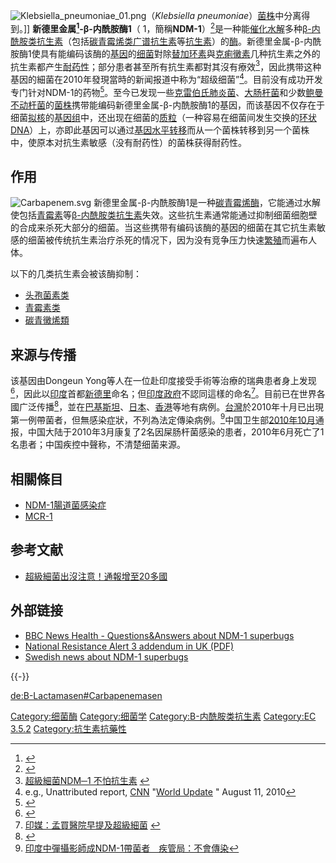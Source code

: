 {{noteTA
|1=zh-cn:替加环素;zh-hk:替加環素;zh-tw:老虎黴素;
}}
{{Expand|time=2010-10-31}}
[[File:Klebsiella_pneumoniae_01.png|thumb]]（''Klebsiella pneumoniae''）[[菌株|菌株]]中分离得到。]]
'''新德里金属<ref>{{Cite web |url=http://en.wikipedia.org/wiki/Beta-lactamase |title=存档副本 |access-date=2010-10-31 |archive-date=2021-03-21 |archive-url=https://web.archive.org/web/20210321025358/https://en.wikipedia.org/wiki/Beta-lactamase |dead-url=no }}</ref>-β-内酰胺酶1'''（{{lang-en|New Delhi metallo-beta-lactamase}} 1，簡稱'''NDM-1'''）<ref>{{Cite web |url=http://www.thelancet.com/journals/laninf/article/PIIS1473-3099(10)70143-2/fulltext |title=The Lancet: Emergence of a new antibiotic resistance mechanism in India, Pakistan, and the UK: a molecular, biological, and epidemiological study |access-date=2010-10-31 |archive-date=2010-08-15 |archive-url=https://web.archive.org/web/20100815043524/http://www.thelancet.com/journals/laninf/article/PIIS1473-3099(10)70143-2/fulltext |dead-url=no }}</ref>是一种能[[催化|催化]][[水解|水解]]多种[[β-内酰胺类抗生素|β-内酰胺类抗生素]]（包括[[碳青霉烯类|碳青霉烯类]][[广谱抗生素|广谱抗生素]]等[[抗生素|抗生素]]）的[[酶|酶]]。新德里金属-β-内酰胺酶1使具有能编码该酶的[[基因|基因]]的[[细菌|细菌]]對除[[替加环素|替加环素]]與[[克痢黴素|克痢黴素]]几种抗生素之外的抗生素都产生[[耐药性|耐药性]]；部分患者甚至所有抗生素都對其沒有療效<ref>[http://news.chinatimes.com/world/0,5246,110504x112010081200087,00.html 超級細菌NDM─1 不怕抗生素] {{webarchive|url=https://web.archive.org/web/20100822152648/http://news.chinatimes.com/world/0,5246,110504x112010081200087,00.html |date=2010-08-22 }}</ref>，因此携带这种基因的細菌在2010年發現當時的新闻报道中称为“超级细菌”<ref>e.g., Unattributed report, [[CNN|CNN]] "[http://news.blogs.cnn.com/2010/08/11/world-update-more-aid-planned-for-pakistan/ World Update] {{Wayback|url=http://news.blogs.cnn.com/2010/08/11/world-update-more-aid-planned-for-pakistan/ |date=20190822121348 }}" August 11, 2010</ref>。目前没有成功开发专门针对NDM-1的药物<ref>{{Cite web |url=http://www.theglobeandmail.com/life/health/scientists-find-new-superbug-spreading-from-india/article1669006/ |title=存档副本 |access-date=2010-10-31 |archive-date=2012-05-29 |archive-url=https://archive.is/20120529184820/www.theglobeandmail.com/life/health/scientists-find-new-superbug-spreading-from-india/article1669006/ |dead-url=yes }}</ref>。至今已发现一些[[克雷伯氏肺炎菌|克雷伯氏肺炎菌]]、[[大肠杆菌|大肠杆菌]]和少数[[鲍曼不动杆菌|鲍曼不动杆菌]]的[[菌株|菌株]]携带能编码新德里金属-β-内酰胺酶1的基因，而该基因不仅存在于细菌[[拟核|拟核]]的[[基因组|基因组]]中，还出现在细菌的[[质粒|质粒]]（一种容易在细菌间发生交换的[[环状DNA|环状DNA]]）上，亦即此基因可以通过[[基因水平转移|基因水平转移]]而从一个菌株转移到另一个菌株中，使原本对抗生素敏感（没有耐药性）的菌株获得耐药性。

== 作用 ==
[[Image:Carbapenem.svg|thumb]]
新德里金属-β-内酰胺酶1是一种[[碳青霉烯酶|碳青霉烯酶]]，它能通过水解使包括[[青霉素|青霉素]]等[[β-内酰胺类抗生素|β-内酰胺类抗生素]]失效。这些抗生素通常能通过抑制细菌细胞壁的合成来杀死大部分的细菌。当这些携带有编码该酶的基因的细菌在其它抗生素敏感的细菌被传统抗生素治疗杀死的情况下，因为没有竞争压力快速[[繁殖|繁殖]]而遍布人体。

以下的几类抗生素会被该酶抑制：
* [[頭孢菌素|头孢菌素类]]
* [[青霉素|青霉素类]]
* [[碳青黴烯|碳青黴烯類]]

== 来源与传播 ==
该基因由Dongeun Yong等人在一位赴印度接受手術等治療的瑞典患者身上发现<ref>{{cite journal |last1=Yong |first1=D. |authorlink1=http://mrss.yonsei.ac.kr/researcher_network/researcher/researcher_profile.asp?rd_no=141 |last2=Toleman |first2=MA |last3=Giske |first3=CG |last4=Cho |first4=HS |last5=Sundman |first5=K |last6=Lee |first6=K |last7=Walsh |first7=TR |title=Characterization of a new metallo-beta-lactamase gene, bla(NDM-1), and a novel erythromycin esterase gene carried on a unique genetic structure in Klebsiella pneumoniae sequence type 14 from India |journal=Antimicrob Agents Chemother. |volume=53 |issue=12 |pages=5046-54 |pmid=19770275 |pmc=2786356 |doi=10.1128/AAC.00774-09 |url=http://aac.asm.org/cgi/content/full/53/12/5046?view=long&pmid=19770275 |date=December 2009 |access-date=2010-10-31 |archive-date=2010-08-17 |archive-url=https://web.archive.org/web/20100817210709/http://aac.asm.org/cgi/content/full/53/12/5046?view=long&pmid=19770275 |dead-url=no }}</ref>，因此以[[印度|印度]]首都[[新德里|新德里]]命名；但[[印度政府|印度政府]]不認同這樣的命名<ref>[http://www.cna.com.tw/ShowNews/Detail.aspx?pNewsID=201008140172 印媒：孟買醫院早提及超級細菌] {{webarchive|url=https://web.archive.org/web/20150116220825/http://www.cna.com.tw/ShowNews/Detail.aspx?pNewsID=201008140172 |date=2015-01-16 }}</ref>。目前已在世界各國广泛传播<ref>{{Cite web |url=http://songshuhui.net/archives/41495.html |title=耐药细菌基因NDM-1是否会终结抗生素时代? |access-date=2010-10-31 |archive-date=2010-08-17 |archive-url=https://web.archive.org/web/20100817181242/http://songshuhui.net/archives/41495.html |dead-url=no }}</ref>，並在[[巴基斯坦|巴基斯坦]]、[[日本|日本]]、[[香港|香港]]等地有病例。[[台灣|台灣]]於2010年十月已出現第一例帶菌者，但無感染症狀，不列為法定傳染病例。<ref>[http://www.nownews.com/2010/10/04/11490-2652007.htm?utm_source=feedburner&utm_medium=feed&utm_campaign=Feed%3A+nownewsrss+%28NOWnews+Feeds%29 印度中彈攝影師成NDM-1帶菌者　疾管局：不會傳染]</ref>中国卫生部[[中国2010年10月|2010年10月]]通报，中国大陆于2010年3月康复了2名因屎肠杆菌感染的患者，2010年6月死亡了1名患者；中国疾控中聲称，不清楚细菌来源。

==相關條目==
*[[NDM-1腸道菌感染症|NDM-1腸道菌感染症]]
*[[MCR-1|MCR-1]]

== 参考文献 ==
{{Reflist|2}}
* [https://web.archive.org/web/20110117020344/http://tw.news.yahoo.com/article/url/d/a/110115/2/2kv1v.html 超級細菌出沒注意！通報增至20多國]

== 外部链接 ==
* [http://www.bbc.co.uk/news/health-10930031 BBC News Health - Questions&Answers about NDM-1 superbugs] {{Wayback|url=http://www.bbc.co.uk/news/health-10930031 |date=20100812165837 }}
* [https://web.archive.org/web/20100815083300/http://www.hpa.org.uk/web/HPAwebFile/HPAweb_C/1248854045473 National Resistance Alert 3 addendum in UK (PDF)]
* [https://web.archive.org/web/20100817073620/http://www.ndm1.nu/ Swedish news about NDM-1 superbugs]

{{-}}
{{超級細菌}}

[[Category:细菌酶|Category:细菌酶]]
[[Category:细菌学|Category:细菌学]]
[[Category:Β-内酰胺类抗生素|Category:Β-内酰胺类抗生素]]
[[Category:EC_3.5.2|Category:EC 3.5.2]]
[[Category:抗生素抗藥性|Category:抗生素抗藥性]]

[[de:Β-Lactamasen#Carbapenemasen|de:Β-Lactamasen#Carbapenemasen]]